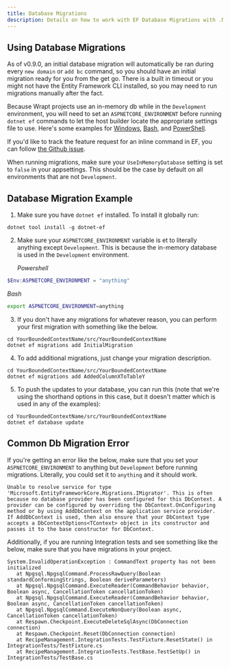 ```yaml
---
title: Database Migrations
description: Details on how to work with EF Database Migrations with .NET 6 APIs built using Wrapt.
---
```


## Using Database Migrations

As of v0.9.0, an initial database migration will automatically be ran during every `new domain` or `add bc` command, so you should have an initial migration ready for you from the get go.
There is a built in timeout or you might not have the Entity Framework CLI installed, so you may need to run migrations manually after the fact.

Because Wrapt projects use an in-memory db while in the `Development` environment, you will need to set an `ASPNETCORE_ENVIRONMENT` before running `dotnet ef` commands to let
the host builder locate the appropriate settings file to use. Here's some examples for
[Windows](https://superuser.com/questions/949560/how-do-i-set-system-environment-variables-in-windows-10),
[Bash](https://askubuntu.com/questions/58814/how-do-i-add-environment-variables),
and [PowerShell](https://docs.microsoft.com/en-us/powershell/module/microsoft.powershell.core/about/about_environment_variables?view=powershell-7).

If you'd like to track the feature request for an inline command in EF, you can follow [the Github issue](https://github.com/dotnet/efcore/issues/8695).

When running migrations, make sure your `UseInMemoryDatabase` setting is set to `false` in your appsettings. This should be the case by default on all environments that are not `Development`.

## Database Migration Example

1. Make sure you have `dotnet ef` installed. To install it globally run:

```shell
dotnet tool install -g dotnet-ef
```

2. Make sure your `ASPNETCORE_ENVIRONMENT` variable is et to literally anything except `Development`. This is because the in-memory database is used
   in the `Development` environment.

   _Powershell_

```powershell
$Env:ASPNETCORE_ENVIRONMENT = "anything"
```

_Bash_

```bash
export ASPNETCORE_ENVIRONMENT=anything
```

3. If you don't have any migrations for whatever reason, you can perform your first migration with something like the below.

```shell
cd YourBoundedContextName/src/YourBoundedContextName
dotnet ef migrations add InitialMigration
```

4. To add additional migrations, just change your migration description.

```shell
cd YourBoundedContextName/src/YourBoundedContextName
dotnet ef migrations add AddedColumnXToTableY
```

5. To push the updates to your database, you can run this (note that we're using the shorthand options in this case, but it doesn't matter which is used in any of the examples):

```shell
cd YourBoundedContextName/src/YourBoundedContextName
dotnet ef database update
```

## Common Db Migration Error

If you're getting an error like the below, make sure that you set your `ASPNETCORE_ENVIRONMENT` to anything but `Development` before running migrations. Literally, you could set it to `anything` and it should work.

```
Unable to resolve service for type 'Microsoft.EntityFrameworkCore.Migrations.IMigrator'. This is often because no database provider has been configured for this DbContext. A provider can be configured by overriding the DbContext.OnConfiguring method or by using AddDbContext on the application service provider. If AddDbContext is used, then also ensure that your DbContext type accepts a DbContextOptions<TContext> object in its constructor and passes it to the base constructor for DbContext.
```

Additionally, if you are running Integration tests and see something like the below, make sure that you have migrations in your project.

```
System.InvalidOperationException : CommandText property has not been initialized
   at Npgsql.NpgsqlCommand.ProcessRawQuery(Boolean standardConformingStrings, Boolean deriveParameters)
   at Npgsql.NpgsqlCommand.ExecuteReader(CommandBehavior behavior, Boolean async, CancellationToken cancellationToken)
   at Npgsql.NpgsqlCommand.ExecuteReader(CommandBehavior behavior, Boolean async, CancellationToken cancellationToken)
   at Npgsql.NpgsqlCommand.ExecuteNonQuery(Boolean async, CancellationToken cancellationToken)
   at Respawn.Checkpoint.ExecuteDeleteSqlAsync(DbConnection connection)
   at Respawn.Checkpoint.Reset(DbConnection connection)
   at RecipeManagement.IntegrationTests.TestFixture.ResetState() in IntegrationTests/TestFixture.cs
   at RecipeManagement.IntegrationTests.TestBase.TestSetUp() in IntegrationTests/TestBase.cs
```
